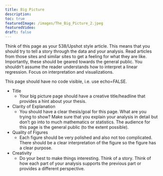 ```yaml
---
title: Big Picture
description:
toc: true
featuredImage: /images/The_Big_Picture_2.jpeg
featuredVideo:
draft: false
---
```


Think of this page as your 538/Upshot style article. This means that you should try to tell a story through the data and your analysis. Read articles from those sites and similar sites to get a feeling for what they are like. Importantly, these should be geared towards the general public. You shouldn't assume the reader understands how to interpret a linear regression. Focus on interpretation and visualizations.


This page should have no code visible, i.e. use echo=FALSE.

* Title
  * Your big picture page should have a creative title/headline that provides a hint about your thesis.
* Clarity of Explanation
  * You should have a clear thesis/goal for this page. What are you trying to show? Make sure that you explain your analysis in detail but don't go into to much mathematics or statistics. The audience for this page is the general public (to the extent possible).
* Quality of Figures
  * Each figure should be very polished and also not too complicated. There should be a clear interpretation of the figure so the figure has a clear purpose.
* Creativity
  * Do your best to make things interesting. Think of a story. Think of how each part of your analysis supports the previous part or provides a different perspective.